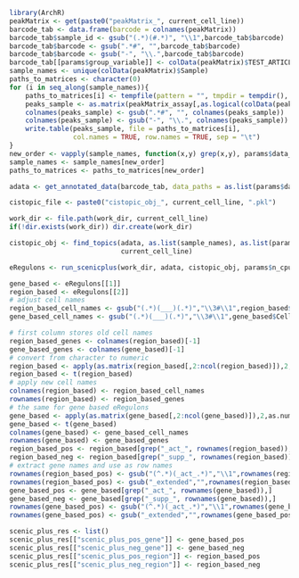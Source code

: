```r
library(ArchR)
peakMatrix <- get(paste0("peakMatrix_", current_cell_line))
barcode_tab <- data.frame(barcode = colnames(peakMatrix))
barcode_tab$sample_id <- gsub("(.*)(#.*)", "\\1",barcode_tab$barcode)
barcode_tab$barcode <- gsub(".*#", "",barcode_tab$barcode)
barcode_tab$barcode <- gsub("-", "\\.",barcode_tab$barcode)
barcode_tab[[params$group_variable]] <- colData(peakMatrix)$TEST_ARTICLE 
sample_names <- unique(colData(peakMatrix)$Sample)
paths_to_matrices <- character(0)
for (i in seq_along(sample_names)){
    paths_to_matrices[i] <- tempfile(pattern = "", tmpdir = tempdir(), fileext = ".tsv")
    peaks_sample <- as.matrix(peakMatrix_assay[,as.logical(colData(peakMatrix)$Sample == sample_names[i])])
    colnames(peaks_sample) <- gsub(".*#", "", colnames(peaks_sample))
    colnames(peaks_sample) <- gsub("-", "\\.", colnames(peaks_sample))
    write.table(peaks_sample, file = paths_to_matrices[i],
                col.names = TRUE, row.names = TRUE, sep = "\t")
}
new_order <- vapply(sample_names, function(x,y) grep(x,y), params$data_file_paths, FUN.VALUE = numeric(1))
sample_names <- sample_names[new_order]
paths_to_matrices <- paths_to_matrices[new_order]

adata <- get_annotated_data(barcode_tab, data_paths = as.list(params$data_file_paths), sample_names = as.list(sample_names), n_top_genes=as.integer(2000), python_library = "scenicplus", variable = params$group_variable)
```
```r

cistopic_file <- paste0("cistopic_obj_", current_cell_line, ".pkl")

work_dir <- file.path(work_dir, current_cell_line)
if(!dir.exists(work_dir)) dir.create(work_dir)

cistopic_obj <- find_topics(adata, as.list(sample_names), as.list(params$data_file_paths), work_dir, params$temp_dir, as.list(paths_to_matrices), params$n_cpu, params$group_variable, params$save_results, cistopic_file, params$save_path,
                            current_cell_line)
```
```r
eRegulons <- run_scenicplus(work_dir, adata, cistopic_obj, params$n_cpu, params$group_variable, params$save_results, paste0("scenicplus_AR_", current_cell_line), params$save_path)

gene_based <- eRegulons[[1]]
region_based <- eRegulons[[2]]
# adjust cell names
region_based_cell_names <- gsub("(.*)(___)(.*)","\\3#\\1",region_based$Cell)
gene_based_cell_names <- gsub("(.*)(___)(.*)","\\3#\\1",gene_based$Cell)

# first column stores old cell names
region_based_genes <- colnames(region_based)[-1]
gene_based_genes <- colnames(gene_based)[-1]
# convert from character to numeric
region_based <- apply(as.matrix(region_based[,2:ncol(region_based)]),2,as.numeric)
region_based <- t(region_based)
# apply new cell names
colnames(region_based) <- region_based_cell_names
rownames(region_based) <- region_based_genes
# the same for gene based eRegulons
gene_based <- apply(as.matrix(gene_based[,2:ncol(gene_based)]),2,as.numeric)
gene_based <- t(gene_based)
colnames(gene_based) <- gene_based_cell_names
rownames(gene_based) <- gene_based_genes
region_based_pos <- region_based[grep("_act_", rownames(region_based)),]
region_based_neg <- region_based[grep("_supp_", rownames(region_based)),]
# extract gene names and use as row names
rownames(region_based_pos) <- gsub("(^.*)(_act_.*)","\\1",rownames(region_based_pos))
rownames(region_based_pos) <- gsub("_extended","",rownames(region_based_pos))
gene_based_pos <- gene_based[grep("_act_", rownames(gene_based)),]
gene_based_neg <- gene_based[grep("_supp_", rownames(gene_based)),]
rownames(gene_based_pos) <- gsub("(^.*)(_act_.*)","\\1",rownames(gene_based_pos))
rownames(gene_based_pos) <- gsub("_extended","",rownames(gene_based_pos))

scenic_plus_res <- list()
scenic_plus_res[["scenic_plus_pos_gene"]] <- gene_based_pos
scenic_plus_res[["scenic_plus_neg_gene"]] <- gene_based_neg
scenic_plus_res[["scenic_plus_pos_region"]] <- region_based_pos
scenic_plus_res[["scenic_plus_neg_region"]] <- region_based_neg
```
